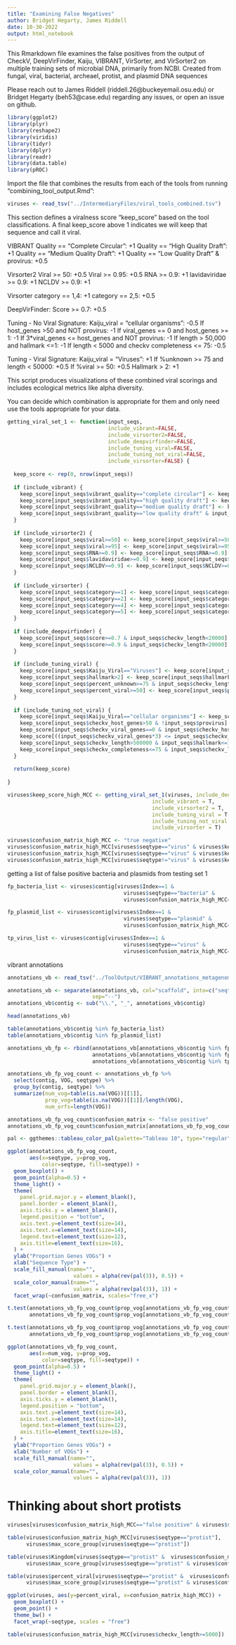 ```yaml
---
title: "Examining False Negatives"
author: Bridget Hegarty, James Riddell
date: 10-30-2022
output: html_notebook
---
```

This Rmarkdown file examines the false positives from the output of CheckV, DeepVirFinder, Kaiju,
VIBRANT, VirSorter, and VirSorter2 on multiple training sets of microbial DNA, 
primarily from NCBI. Created from fungal, viral, bacterial, archeael, protist,
and plasmid DNA sequences

Please reach out to James Riddell (riddell.26@buckeyemail.osu.edu) or
Bridget Hegarty (beh53@case.edu) regarding any issues, or open an issue on github.

```r
library(ggplot2)
library(plyr)
library(reshape2)
library(viridis)
library(tidyr)
library(dplyr)
library(readr)
library(data.table)
library(pROC)
```

Import the file that combines the results from each of the tools from running "combining_tool_output.Rmd":
```r
viruses <- read_tsv("../IntermediaryFiles/viral_tools_combined.tsv")
```

This section defines a viralness score "keep_score" based on the tool classifications. 
A final keep_score above 1 indicates we will keep that sequence and call it viral.

VIBRANT
    Quality == "Complete Circular": +1
    Quality == "High Quality Draft": +1
    Quality == "Medium Quality Draft": +1
    Quality == "Low Quality Draft" & provirus: +0.5

Virsorter2
    Viral >= 50: +0.5
    Viral >= 0.95: +0.5
    RNA >= 0.9: +1
    lavidaviridae >= 0.9: +1
    NCLDV >= 0.9: +1

Virsorter
    category ==  1,4: +1
    category == 2,5: +0.5

DeepVirFinder:
    Score >= 0.7: +0.5

Tuning - No Viral Signature:
    Kaiju_viral = "cellular organisms": -0.5
    If host_genes >50 and NOT provirus: -1 
    If viral_genes == 0 and host_genes >= 1: -1
    If 3*viral_genes <= host_genes and NOT provirus: -1
    If length > 50,000 and hallmark <=1: -1
    If length < 5000 and checkv completeness <= 75: -0.5

Tuning - Viral Signature:
    Kaiju_viral = "Viruses": +1
    If %unknown >= 75 and length < 50000: +0.5
    If %viral >= 50: +0.5
    Hallmark > 2: +1
    

This script produces visualizations of these combined viral scorings and
includes ecological metrics like alpha diversity.

You can decide which combination is appropriate for them and only need use the
tools appropriate for your data.

```r
getting_viral_set_1 <- function(input_seqs,
                                include_vibrant=FALSE, 
                                include_virsorter2=FALSE,
                                include_deepvirfinder=FALSE,
                                include_tuning_viral=FALSE,
                                include_tuning_not_viral=FALSE,
                                include_virsorter=FALSE) {
  
  keep_score <- rep(0, nrow(input_seqs))
  
  if (include_vibrant) {
    keep_score[input_seqs$vibrant_quality=="complete circular"] <- keep_score[input_seqs$vibrant_quality=="complete circular"] + 1
    keep_score[input_seqs$vibrant_quality=="high quality draft"] <- keep_score[input_seqs$vibrant_quality=="high quality draft"] + 1
    keep_score[input_seqs$vibrant_quality=="medium quality draft"] <- keep_score[input_seqs$vibrant_quality=="medium quality draft"] + 1
    keep_score[input_seqs$vibrant_quality=="low quality draft" & input_seqs$provirus] <- keep_score[input_seqs$vibrant_quality=="low quality draft" & input_seqs$provirus] + 0.5
  }
  
  if (include_virsorter2) {
    keep_score[input_seqs$viral>=50] <- keep_score[input_seqs$viral>=50] + 0.5
    keep_score[input_seqs$viral>=95] <- keep_score[input_seqs$viral>=95] + 0.5
    keep_score[input_seqs$RNA>=0.9] <- keep_score[input_seqs$RNA>=0.9] + 1
    keep_score[input_seqs$lavidaviridae>=0.9] <- keep_score[input_seqs$lavidaviridae>=0.9] + 1
    keep_score[input_seqs$NCLDV>=0.9] <- keep_score[input_seqs$NCLDV>=0.9] + 1
  }
  
  if (include_virsorter) {
    keep_score[input_seqs$category==1] <- keep_score[input_seqs$category==1] + 1
    keep_score[input_seqs$category==2] <- keep_score[input_seqs$category==2] + 0.5
    keep_score[input_seqs$category==4] <- keep_score[input_seqs$category==4] + 1
    keep_score[input_seqs$category==5] <- keep_score[input_seqs$category==5] + 0.5
  }
  
  if (include_deepvirfinder) {
    keep_score[input_seqs$score>=0.7 & input_seqs$checkv_length<20000] <- keep_score[input_seqs$score>=0.7 & input_seqs$checkv_length<20000] + 0.5
    keep_score[input_seqs$score>=0.9 & input_seqs$checkv_length<20000] <- keep_score[input_seqs$score>=0.9 & input_seqs$checkv_length<20000] + 0.5
  }
  
  if (include_tuning_viral) {
    keep_score[input_seqs$Kaiju_Viral=="Viruses"] <- keep_score[input_seqs$Kaiju_Viral=="Viruses"] + 0.5
    keep_score[input_seqs$hallmark>2] <- keep_score[input_seqs$hallmark>2] + 1
    keep_score[input_seqs$percent_unknown>=75 & input_seqs$checkv_length<50000] <- keep_score[input_seqs$percent_unknown>=75 & input_seqs$checkv_length<50000] + 0.5
    keep_score[input_seqs$percent_viral>=50] <- keep_score[input_seqs$percent_viral>=50] + 0.5
  }
  
  if (include_tuning_not_viral) {
    keep_score[input_seqs$Kaiju_Viral=="cellular organisms"] <- keep_score[input_seqs$Kaiju_Viral=="cellular organisms"] - 0.5
    keep_score[input_seqs$checkv_host_genes>50 & !input_seqs$provirus] <- keep_score[input_seqs$checkv_host_genes>50 & !input_seqs$provirus] - 1
    keep_score[input_seqs$checkv_viral_genes==0 & input_seqs$checkv_host_genes>=1] <- keep_score[input_seqs$checkv_viral_genes==0 & input_seqs$checkv_host_genes>=1] - 1
    keep_score[((input_seqs$checkv_viral_genes*3) <= input_seqs$checkv_host_genes) & !input_seqs$provirus] <- keep_score[((input_seqs$checkv_viral_genes*3) <= input_seqs$checkv_host_genes) & !input_seqs$provirus] - 1 # consider accounting for RNA viruses
    keep_score[input_seqs$checkv_length>500000 & input_seqs$hallmark<=1] <- keep_score[input_seqs$checkv_length>500000 & input_seqs$hallmark<=1] - 1
    keep_score[input_seqs$checkv_completeness<=75 & input_seqs$checkv_length<=5000] <- keep_score[input_seqs$checkv_completeness<=75 & input_seqs$checkv_length<=5000] - 0.5 # helped with protist contamination
  }
  
  return(keep_score)
  
}
```


```r
viruses$keep_score_high_MCC <- getting_viral_set_1(viruses, include_deepvirfinder = F,
                                              include_vibrant = T,
                                              include_virsorter2 = T,
                                              include_tuning_viral = T,
                                              include_tuning_not_viral = T,
                                              include_virsorter = T)
```

```r
viruses$confusion_matrix_high_MCC <- "true negative"
viruses$confusion_matrix_high_MCC[viruses$seqtype=="virus" & viruses$keep_score_high_MCC<1] <- "false negative"
viruses$confusion_matrix_high_MCC[viruses$seqtype=="virus" & viruses$keep_score_high_MCC>=1] <- "true positive"
viruses$confusion_matrix_high_MCC[viruses$seqtype!="virus" & viruses$keep_score_high_MCC>=1] <- "false positive"
```

getting a list of false positive bacteria and plasmids from testing set 1
```r
fp_bacteria_list <- viruses$contig[viruses$Index==1 & 
                                     viruses$seqtype=="bacteria" &
                                     viruses$confusion_matrix_high_MCC=="false positive"]

fp_plasmid_list <- viruses$contig[viruses$Index==1 & 
                                     viruses$seqtype=="plasmid" &
                                     viruses$confusion_matrix_high_MCC=="false positive"]

tp_virus_list <- viruses$contig[viruses$Index==1 & 
                                     viruses$seqtype=="virus" &
                                     viruses$confusion_matrix_high_MCC=="true positive"]
```


vibrant annotations
```r
annotations_vb <- read_tsv("../ToolOutput/VIBRANT_annotations_metagenomic_testing_set_1.tsv")
```
```r
annotations_vb <- separate(annotations_vb, col="scaffold", into=c("seqtype", "contig"),
                           sep="--")
annotations_vb$contig <- sub("\\.", "_", annotations_vb$contig)
```


```r
head(annotations_vb)
```
```r
table(annotations_vb$contig %in% fp_bacteria_list)
table(annotations_vb$contig %in% fp_plasmid_list)
```

```r
annotations_vb_fp <- rbind(annotations_vb[annotations_vb$contig %in% fp_bacteria_list,],
                           annotations_vb[annotations_vb$contig %in% fp_plasmid_list,],
                           annotations_vb[annotations_vb$contig %in% tp_virus_list,])
```

```r
annotations_vb_fp_vog_count <- annotations_vb_fp %>%
  select(contig, VOG, seqtype) %>%
  group_by(contig, seqtype) %>%
  summarize(num_vog=table(is.na(VOG))[[1]],
            prop_vog=table(is.na(VOG))[[1]]/length(VOG),
            num_orfs=length(VOG))
```

```r
annotations_vb_fp_vog_count$confusion_matrix <- "false positive"
annotations_vb_fp_vog_count$confusion_matrix[annotations_vb_fp_vog_count$seqtype=="virus"] <- "true positive"
```


```r
pal <- ggthemes::tableau_color_pal(palette="Tableau 10", type="regular")
```

```r
ggplot(annotations_vb_fp_vog_count, 
       aes(x=seqtype, y=prop_vog, 
           color=seqtype, fill=seqtype)) +
  geom_boxplot() +
  geom_point(alpha=0.5) +
  theme_light() +
  theme(
    panel.grid.major.y = element_blank(),
    panel.border = element_blank(),
    axis.ticks.y = element_blank(),
    legend.position = "bottom",
    axis.text.y=element_text(size=14),
    axis.text.x=element_text(size=14),
    legend.text=element_text(size=12),
    axis.title=element_text(size=16),
  ) +
  ylab("Proportion Genes VOGs") +
  xlab("Sequence Type") +
  scale_fill_manual(name="",
                     values = alpha(rev(pal(3)), 0.5)) +
  scale_color_manual(name="",
                     values = alpha(rev(pal(3)), 1)) +
  facet_wrap(~confusion_matrix, scales="free_x")
```
```r
t.test(annotations_vb_fp_vog_count$prop_vog[annotations_vb_fp_vog_count$seqtype=="bacteria"],
       annotations_vb_fp_vog_count$prop_vog[annotations_vb_fp_vog_count$seqtype=="virus"])
```
```r
t.test(annotations_vb_fp_vog_count$prop_vog[annotations_vb_fp_vog_count$seqtype=="plasmid"],
       annotations_vb_fp_vog_count$prop_vog[annotations_vb_fp_vog_count$seqtype=="virus"])
```

```r
ggplot(annotations_vb_fp_vog_count, 
       aes(x=num_vog, y=prop_vog, 
           color=seqtype, fill=seqtype)) +
  geom_point(alpha=0.5) +
  theme_light() +
  theme(
    panel.grid.major.y = element_blank(),
    panel.border = element_blank(),
    axis.ticks.y = element_blank(),
    legend.position = "bottom",
    axis.text.y=element_text(size=14),
    axis.text.x=element_text(size=14),
    legend.text=element_text(size=12),
    axis.title=element_text(size=16),
  ) +
  ylab("Proportion Genes VOGs") +
  xlab("Number of VOGs") +
  scale_fill_manual(name="",
                     values = alpha(rev(pal(3)), 0.5)) +
  scale_color_manual(name="",
                     values = alpha(rev(pal(3)), 1))
```

# Thinking about short protists
```r
viruses[viruses$confusion_matrix_high_MCC=="false positive" & viruses$seqtype=="protist",]

table(viruses$confusion_matrix_high_MCC[viruses$seqtype=="protist"], 
      viruses$max_score_group[viruses$seqtype=="protist"])

table(viruses$Kingdom[viruses$seqtype=="protist" &  viruses$confusion_matrix_high_MCC=="false positive"], 
      viruses$max_score_group[viruses$seqtype=="protist" & viruses$confusion_matrix_high_MCC=="false positive"])

table(viruses$percent_viral[viruses$seqtype=="protist" &  viruses$confusion_matrix_high_MCC=="false positive"]>20, 
      viruses$max_score_group[viruses$seqtype=="protist" & viruses$confusion_matrix_high_MCC=="false positive"])
```

```r
ggplot(viruses, aes(y=percent_viral, x=confusion_matrix_high_MCC)) +
  geom_boxplot() +
  geom_point() +
  theme_bw() +
  facet_wrap(~seqtype, scales = "free") 
```
```r
table(viruses$confusion_matrix_high_MCC[viruses$checkv_length>=5000])
```


